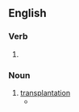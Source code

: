 ==English==

===Verb===
{{head|en|verb form}}

# {{present participle of|transplant|lang=en|nocat=1}}

===Noun===
{{en-noun}}

# [[transplantation]]
#* {{quote-text|lang=en|year=1905|author=George Edward Stone|title=Tomatoes Under Glass; Methods of Pruning Tomatoes|page=6|passage=There appears, however, to be some difference of opinion as to the value of so many '''transplantings'''.}}
